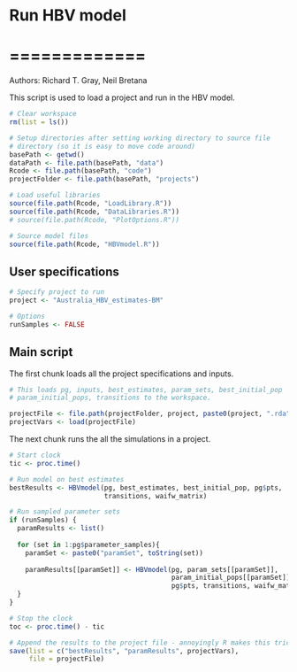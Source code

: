 # Run HBV model 
# =============

Authors: Richard T. Gray, Neil Bretana

This script is used to load a project and run in the HBV model. 

```r
# Clear workspace
rm(list = ls()) 

# Setup directories after setting working directory to source file 
# directory (so it is easy to move code around)
basePath <- getwd()
dataPath <- file.path(basePath, "data") 
Rcode <- file.path(basePath, "code")
projectFolder <- file.path(basePath, "projects")

# Load useful libraries
source(file.path(Rcode, "LoadLibrary.R"))
source(file.path(Rcode, "DataLibraries.R"))
# source(file.path(Rcode, "PlotOptions.R"))

# Source model files
source(file.path(Rcode, "HBVmodel.R"))

```

## User specifications

```r
# Specify project to run
project <- "Australia_HBV_estimates-BM"

# Options
runSamples <- FALSE

```

## Main script

The first chunk loads all the project specifications and inputs.

```r
# This loads pg, inputs, best_estimates, param_sets, best_initial_pop
# param_initial_pops, transitions to the workspace.

projectFile <- file.path(projectFolder, project, paste0(project, ".rda"))
projectVars <- load(projectFile)

```

The next chunk runs the all the simulations in a project.

```r

# Start clock
tic <- proc.time()

# Run model on best estimates
bestResults <- HBVmodel(pg, best_estimates, best_initial_pop, pg$pts,
                        transitions, waifw_matrix)

# Run sampled parameter sets
if (runSamples) {
  paramResults <- list()
  
  for (set in 1:pg$parameter_samples){
    paramSet <- paste0("paramSet", toString(set))
    
    paramResults[[paramSet]] <- HBVmodel(pg, param_sets[[paramSet]], 
                                         param_initial_pops[[paramSet]],
                                         pg$pts, transitions, waifw_matrix)
  }
}

# Stop the clock
toc <- proc.time() - tic

# Append the results to the project file - annoyingly R makes this tricky!
save(list = c("bestResults", "paramResults", projectVars), 
     file = projectFile)

  
```
